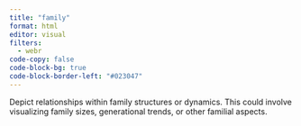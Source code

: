 ```yaml
---
title: "family"
format: html
editor: visual
filters:
  - webr
code-copy: false
code-block-bg: true
code-block-border-left: "#023047"
---
```


Depict relationships within family structures or dynamics. This could involve visualizing family sizes, generational trends, or other familial aspects.
